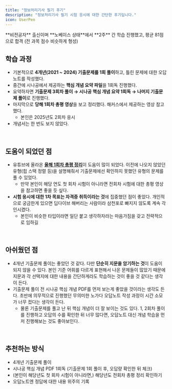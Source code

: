 ```yaml
---
title: "정보처리기사 필기 후기"
description: "정보처리기사 필기 시험 응시에 대한 간단한 후기입니다."
icon: UserPen
---
```


<Callout>
  **비전공자** 출신이며 **노베이스 상태**에서 **2주** 간 학습 진행했고, 평균
  81점으로 합격 (전 과목 점수 비슷하게 형성)
</Callout>

<br />

## 학습 과정

- 기본적으로 **4개년(2021 ~ 2024) 기출문제를 1회 풀이**하고, 틀린 문제에 대한 오답노트를 작성했다.
- 중간에 시나공에서 제공하는 **핵심 개념 요약 파일**을 1회독 진행했다.
- 요약하자면 **기출문제 3회차 풀이 → 시나공 핵심 개념 요약 1회독 → 나머지 기출문제 풀이**로 진행했다.
- 마지막으로 **당해 1회차 총평 영상**을 보고 정리했다. 해커스에서 제공하는 영상 참고했다.
  - 본인은 2025년도 2회차 응시
- 개념서는 한 번도 보지 않았다.

<br />

## 도움이 되었던 점

- 유튜브에 올라온 [**올해 1회차 총평 정리**](./2025-1st-review.mdx)이 도움이 많이 되었다. 이전에 나오지 않았던 유형(힙 스택 정렬 등)을 설명해줘서 기출문제에선 확인하지 못했던 유형의 문제를 풀 수 있었다.
  - 만약 본인이 해당 연도 첫 회차 시험이 아니라면 전회차 시험에 대한 총평 영상을 참고하면 좋을 듯 싶다.
- **시험 응시에 대한 1차 목표는 자격증 취득이라는 것**에 집중했던 점이 좋았다. 개인적으로 궁금한게 있으면 딥다이브 해버리는 사람이라 삼천포로 빠지지 않도록 계속 각인시켰다.
  - 본인이 비슷한 타입이라면 일단 붙고 생각하자라는 마음가짐을 갖고 전략적으로 임하길

<br />

## 아쉬웠던 점

- 4개년 기출문제 풀이는 좋았던 것 같다. 다만 **단순히 지문을 암기하는 것**이 도움이 되지 않을 수 있다. 본인 기준 어휘를 다르게 표현해서 나온 문제들이 많았기 때문에 지문과 각 선택지에 대한 내용을 간단하게라도 학습하는 것이 좋을 것 같다는 생각이 든다.
- 기출문제 풀이 전 시나공 핵심 개념 PDF를 먼저 보는게 좋았을 것이라는 생각도 든다. 초반에 의무적으로 진행했던 무의미한 노가다 오답노트 작성 과정이 시간 소모가 너무 컸다는 생각이 든다.
  - 물론 기출문제를 풀고 난 뒤 핵심 개념이 더 잘 보이는 것도 있다. 1, 2회차 풀이를 진행하고 오답의 수를 확인한 뒤 너무 많다면, 오답노트 대신 개념 학습을 먼저 진행해보는 것도 좋아보인다.

<br />

## 추천하는 방식

- 4개년 기출문제 풀이
- 시나공 핵심 개념 PDF 1회독 (기출문제 1회 풀이 후, 오답량 확인한 뒤 체크)
- (본인이 해당년도 첫 회차 시험이 아니라면,) 해당년도 전회차 총평 정리 확인하기
- 오답노트엔 정답에 대한 내용 위주의 기록
